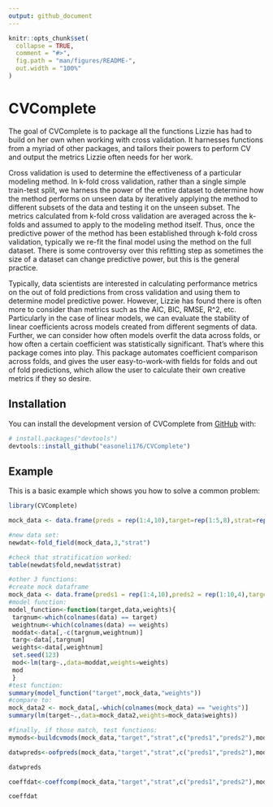 ```yaml
---
output: github_document
---
```


<!-- README.md is generated from README.Rmd. Please edit that file -->

```r
knitr::opts_chunk$set(
  collapse = TRUE,
  comment = "#>",
  fig.path = "man/figures/README-",
  out.width = "100%"
)
```

# CVComplete

<!-- badges: start -->
<!-- badges: end -->

The goal of CVComplete is to package all the functions Lizzie has had to build on her own when working with cross validation. It harnesses functions from a myriad of other packages, and tailors their powers to perform CV and output the metrics Lizzie often needs for her work.

Cross validation is used to determine the effectiveness of a particular modeling method. In k-fold cross validation, rather than a single simple train-test split, we harness the power of the entire dataset to determine how the method performs on unseen data by iteratively applying the method to different subsets of the data and testing it on the unseen subset. The metrics calculated from k-fold cross validation are averaged across the k-folds and assumed to apply to the modeling method itself. Thus, once the predictive power of the method has been established through k-fold cross validation, typically we re-fit the final model using the method on the full dataset. There is some controversy over this refitting step as sometimes the size of a dataset can change predictive power, but this is the general practice.

Typically, data scientists are interested in calculating performance metrics on the out of fold predictions from cross validation and using them to determine model predictive power. However, Lizzie has found there is often more to consider than metrics such as the AIC, BIC, RMSE, R^2, etc. Particularly in the case of linear models, we can evaluate the stability of linear coefficients across models created from different segments of data. Further, we can consider how often models overfit the data across folds, or how often a certain coefficient was statistically significant. That's where this package comes into play. This package automates coefficient comparison across folds, and gives the user easy-to-work-with fields for folds and out of fold predictions, which allow the user to calculate their own creative metrics if they so desire.


## Installation

You can install the development version of CVComplete from [GitHub](https://github.com/) with:

``` r
# install.packages("devtools")
devtools::install_github("easoneli176/CVComplete")
```

## Example

This is a basic example which shows you how to solve a common problem:

```r
library(CVComplete)

mock_data <- data.frame(preds = rep(1:4,10),target=rep(1:5,8),strat=rep(1:2,20))

#new data set:
newdat<-fold_field(mock_data,3,"strat")

#check that stratification worked:
table(newdat$fold,newdat$strat)

#other 3 functions:
#create mock dataframe
mock_data <- data.frame(preds1 = rep(1:4,10),preds2 = rep(1:10,4),target=rep(1:5,8),strat=rep(1:2,20),weights = rep(c(2,1),20))
#model function:
model_function<-function(target,data,weights){
 targnum<-which(colnames(data) == target)
 weightnum<-which(colnames(data) == weights)
 moddat<-data[,-c(targnum,weightnum)]
 targ<-data[,targnum]
 weights<-data[,weightnum]
 set.seed(123)
 mod<-lm(targ~.,data=moddat,weights=weights)
 mod
 }
#test function:
summary(model_function("target",mock_data,"weights"))
#compare to:
mock_data2 <- mock_data[,-which(colnames(mock_data) == "weights")]
summary(lm(target~.,data=mock_data2,weights=mock_data$weights))

#finally, if those match, test functions:
mymods<-buildcvmods(mock_data,"target","strat",c("preds1","preds2"),model_function,"weights",3)

datwpreds<-oofpreds(mock_data,"target","strat",c("preds1","preds2"),model_function,"weights",3)

datwpreds

coeffdat<-coeffcomp(mock_data,"target","strat",c("preds1","preds2"),model_function,"weights",3)

coeffdat
```
